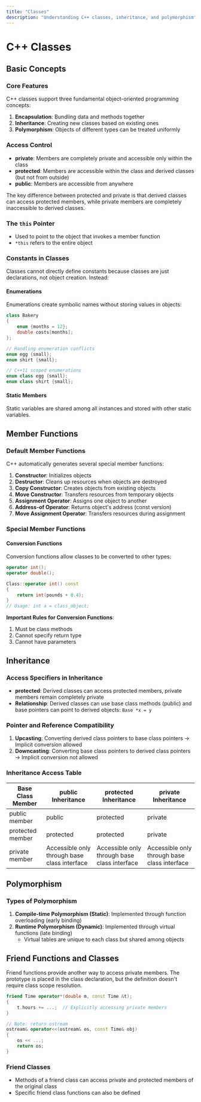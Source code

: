 ```yaml
---
title: "Classes"
description: "Understanding C++ classes, inheritance, and polymorphism"
---
```


# C++ Classes

## Basic Concepts

### Core Features
C++ classes support three fundamental object-oriented programming concepts:
1. **Encapsulation**: Bundling data and methods together
2. **Inheritance**: Creating new classes based on existing ones
3. **Polymorphism**: Objects of different types can be treated uniformly

### Access Control
- **private**: Members are completely private and accessible only within the class
- **protected**: Members are accessible within the class and derived classes (but not from outside)
- **public**: Members are accessible from anywhere

The key difference between protected and private is that derived classes can access protected members, while private members are completely inaccessible to derived classes.

### The `this` Pointer
- Used to point to the object that invokes a member function
- `*this` refers to the entire object

### Constants in Classes
Classes cannot directly define constants because classes are just declarations, not object creation. Instead:

#### Enumerations
Enumerations create symbolic names without storing values in objects:

```cpp
class Bakery
{
    enum {months = 12};
    double costs[months];
};

// Handling enumeration conflicts
enum egg {small};
enum shirt {small};  

// C++11 scoped enumerations
enum class egg {small};
enum class shirt {small};
```

#### Static Members
Static variables are shared among all instances and stored with other static variables.

## Member Functions

### Default Member Functions
C++ automatically generates several special member functions:

1. **Constructor**: Initializes objects
2. **Destructor**: Cleans up resources when objects are destroyed
3. **Copy Constructor**: Creates objects from existing objects
4. **Move Constructor**: Transfers resources from temporary objects
5. **Assignment Operator**: Assigns one object to another
6. **Address-of Operator**: Returns object's address (const version)
7. **Move Assignment Operator**: Transfers resources during assignment

### Special Member Functions

#### Conversion Functions
Conversion functions allow classes to be converted to other types:

```cpp
operator int();
operator double();

Class::operator int() const
{
    return int(pounds + 0.4);
}
// Usage: int a = class_object;
```

**Important Rules for Conversion Functions**:
1. Must be class methods
2. Cannot specify return type
3. Cannot have parameters

## Inheritance

### Access Specifiers in Inheritance
- **protected**: Derived classes can access protected members, private members remain completely private
- **Relationship**: Derived classes can use base class methods (public) and base pointers can point to derived objects: `Base *x = y`

### Pointer and Reference Compatibility
1. **Upcasting**: Converting derived class pointers to base class pointers → Implicit conversion allowed
2. **Downcasting**: Converting base class pointers to derived class pointers → Implicit conversion not allowed

### Inheritance Access Table

| Base Class Member | public Inheritance | protected Inheritance | private Inheritance |
| --- | --- | --- | --- |
| public member | public | protected | private |
| protected member | protected | protected | private |
| private member | Accessible only through base class interface | Accessible only through base class interface | Accessible only through base class interface |

## Polymorphism

### Types of Polymorphism
1. **Compile-time Polymorphism (Static)**: Implemented through function overloading (early binding)
2. **Runtime Polymorphism (Dynamic)**: Implemented through virtual functions (late binding)
   - Virtual tables are unique to each class but shared among objects

## Friend Functions and Classes

Friend functions provide another way to access private members. The prototype is placed in the class declaration, but the definition doesn't require class scope resolution.

```cpp
friend Time operator*(double m, const Time &t);
{
    t.hours += ...;  // Explicitly accessing private members
}

// Note: return ostream
ostream& operator<<(ostream& os, const Time& obj) 
{
    os << ...;
    return os;
}
```

### Friend Classes
- Methods of a friend class can access private and protected members of the original class
- Specific friend class functions can also be defined